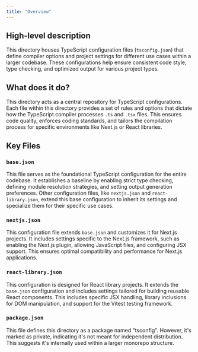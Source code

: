 ```yaml
---
title: "Overview"
---
```


## High-level description
This directory houses TypeScript configuration files (`tsconfig.json`) that define compiler options and project settings for different use cases within a larger codebase. These configurations help ensure consistent code style, type checking, and optimized output for various project types.

## What does it do?
This directory acts as a central repository for TypeScript configurations. Each file within this directory provides a set of rules and options that dictate how the TypeScript compiler processes `.ts` and `.tsx` files. This ensures code quality, enforces coding standards, and tailors the compilation process for specific environments like Next.js or React libraries.

## Key Files

### `base.json`
This file serves as the foundational TypeScript configuration for the entire codebase. It establishes a baseline by enabling strict type checking, defining module resolution strategies, and setting output generation preferences. Other configuration files, like `nextjs.json` and `react-library.json`, extend this base configuration to inherit its settings and specialize them for their specific use cases.

### `nextjs.json`
This configuration file extends `base.json` and customizes it for Next.js projects. It includes settings specific to the Next.js framework, such as enabling the Next.js plugin, allowing JavaScript files, and configuring JSX support. This ensures optimal compatibility and performance for Next.js applications.

### `react-library.json`
This configuration is designed for React library projects. It extends the `base.json` configuration and includes settings tailored for building reusable React components. This includes specific JSX handling, library inclusions for DOM manipulation, and support for the Vitest testing framework. 

### `package.json`
This file defines this directory as a package named "tsconfig". However, it's marked as private, indicating it's not meant for independent distribution. This suggests it's internally used within a larger monorepo structure. 
